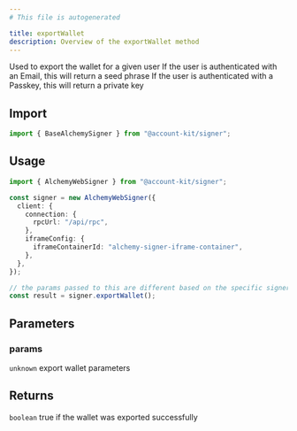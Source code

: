 ```yaml
---
# This file is autogenerated

title: exportWallet
description: Overview of the exportWallet method
---
```



Used to export the wallet for a given user
If the user is authenticated with an Email, this will return a seed phrase
If the user is authenticated with a Passkey, this will return a private key

## Import

```ts
import { BaseAlchemySigner } from "@account-kit/signer";
```

## Usage

```ts
import { AlchemyWebSigner } from "@account-kit/signer";

const signer = new AlchemyWebSigner({
  client: {
    connection: {
      rpcUrl: "/api/rpc",
    },
    iframeConfig: {
      iframeContainerId: "alchemy-signer-iframe-container",
    },
  },
});

// the params passed to this are different based on the specific signer
const result = signer.exportWallet();
```

## Parameters

### params

`unknown`
export wallet parameters

## Returns

`boolean`
true if the wallet was exported successfully
